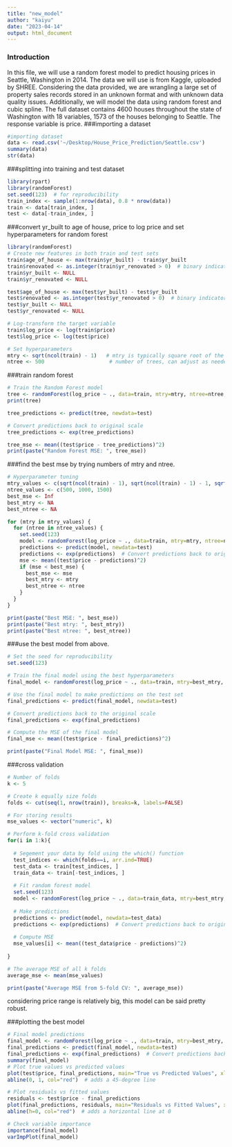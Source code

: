 ```yaml
---
title: "new_model"
author: "kaiyu"
date: "2023-04-14"
output: html_document
---
```

### Introduction
In this file, we will use a random forest model to predict housing prices in Seattle, Washington in 2014. The data we will use is from Kaggle, uploaded by SHREE. Considering the data provided, we are wrangling a large set of property sales records stored in an unknown format and with unknown data quality issues. Additionally, we will model the data using random forest and cubic spline. The full dataset contains 4600 houses throughout the state of Washington with 18 variables, 1573 of the houses belonging to Seattle. The response variable is price. 
###importing a dataset
```r
#importing dataset
data <- read.csv('~/Desktop/House_Price_Prediction/Seattle.csv')
summary(data)
str(data)
```

###splitting into training and test dataset
```r
library(rpart)
library(randomForest)
set.seed(123)  # for reproducibility
train_index <- sample(1:nrow(data), 0.8 * nrow(data))
train <- data[train_index, ]
test <- data[-train_index, ]
```


###convert yr_built to age of house, price to log price and set hyperparameters for random forest
```r
library(randomForest)
# Create new features in both train and test sets
train$age_of_house <- max(train$yr_built) - train$yr_built
train$renovated <- as.integer(train$yr_renovated > 0)  # binary indicator of renovation
train$yr_built <- NULL
train$yr_renovated <- NULL

test$age_of_house <- max(test$yr_built) - test$yr_built
test$renovated <- as.integer(test$yr_renovated > 0)  # binary indicator of renovation
test$yr_built <- NULL
test$yr_renovated <- NULL

# Log-transform the target variable
train$log_price <- log(train$price)
test$log_price <- log(test$price)

# Set hyperparameters
mtry <- sqrt(ncol(train) - 1)   # mtry is typically square root of the number of features
ntree <- 500                     # number of trees, can adjust as needed
```


###train random forest
```r
# Train the Random Forest model
tree <- randomForest(log_price ~ ., data=train, mtry=mtry, ntree=ntree, importance=TRUE)
print(tree)

tree_predictions <- predict(tree, newdata=test)

# Convert predictions back to original scale
tree_predictions <- exp(tree_predictions)

tree_mse <- mean((test$price - tree_predictions)^2)
print(paste("Random Forest MSE: ", tree_mse))
```

###find the best mse by trying numbers of mtry and ntree. 
```r
# Hyperparameter tuning
mtry_values <- c(sqrt(ncol(train) - 1), sqrt(ncol(train) - 1) - 1, sqrt(ncol(train) - 1) + 1)
ntree_values <- c(500, 1000, 1500)
best_mse <- Inf
best_mtry <- NA
best_ntree <- NA

for (mtry in mtry_values) {
  for (ntree in ntree_values) {
    set.seed(123)
    model <- randomForest(log_price ~ ., data=train, mtry=mtry, ntree=ntree, importance=TRUE)
    predictions <- predict(model, newdata=test)
    predictions <- exp(predictions)  # Convert predictions back to original scale
    mse <- mean((test$price - predictions)^2)
    if (mse < best_mse) {
      best_mse <- mse
      best_mtry <- mtry
      best_ntree <- ntree
    }
  }
}

print(paste("Best MSE: ", best_mse))
print(paste("Best mtry: ", best_mtry))
print(paste("Best ntree: ", best_ntree))
```


###use the best model from above.
```r
# Set the seed for reproducibility
set.seed(123)

# Train the final model using the best hyperparameters
final_model <- randomForest(log_price ~ ., data=train, mtry=best_mtry, ntree=best_ntree, importance=TRUE)

# Use the final model to make predictions on the test set
final_predictions <- predict(final_model, newdata=test)

# Convert predictions back to the original scale
final_predictions <- exp(final_predictions)

# Compute the MSE of the final model
final_mse <- mean((test$price - final_predictions)^2)

print(paste("Final Model MSE: ", final_mse))
```


###cross validation

```r
# Number of folds
k <- 5

# Create k equally size folds
folds <- cut(seq(1, nrow(train)), breaks=k, labels=FALSE)

# For storing results
mse_values <- vector("numeric", k)

# Perform k-fold cross validation
for(i in 1:k){
  
  # Segement your data by fold using the which() function 
  test_indices <- which(folds==i, arr.ind=TRUE)
  test_data <- train[test_indices, ]
  train_data <- train[-test_indices, ]
  
  # Fit random forest model
  set.seed(123)
  model <- randomForest(log_price ~ ., data=train_data, mtry=best_mtry, ntree=best_ntree, importance=TRUE)
  
  # Make predictions
  predictions <- predict(model, newdata=test_data)
  predictions <- exp(predictions)  # Convert predictions back to original scale
  
  # Compute MSE
  mse_values[i] <- mean((test_data$price - predictions)^2)
  
}

# The average MSE of all k folds
average_mse <- mean(mse_values)

print(paste("Average MSE from 5-fold CV: ", average_mse))
```

considering price range is relatively big, this model can be said pretty robust. 

###plotting the best model 
```r
# Final model predictions
final_model <- randomForest(log_price ~ ., data=train, mtry=best_mtry, ntree=best_ntree, importance=TRUE)
final_predictions <- predict(final_model, newdata=test)
final_predictions <- exp(final_predictions)  # Convert predictions back to original scale
summary(final_model)
# Plot true values vs predicted values
plot(test$price, final_predictions, main="True vs Predicted Values", xlab="True Values", ylab="Predicted Values")
abline(0, 1, col="red")  # adds a 45-degree line

# Plot residuals vs fitted values
residuals <- test$price - final_predictions
plot(final_predictions, residuals, main="Residuals vs Fitted Values", xlab="Fitted Values", ylab="Residuals")
abline(h=0, col="red")  # adds a horizontal line at 0

```
```r
# Check variable importance
importance(final_model)
varImpPlot(final_model)
```


